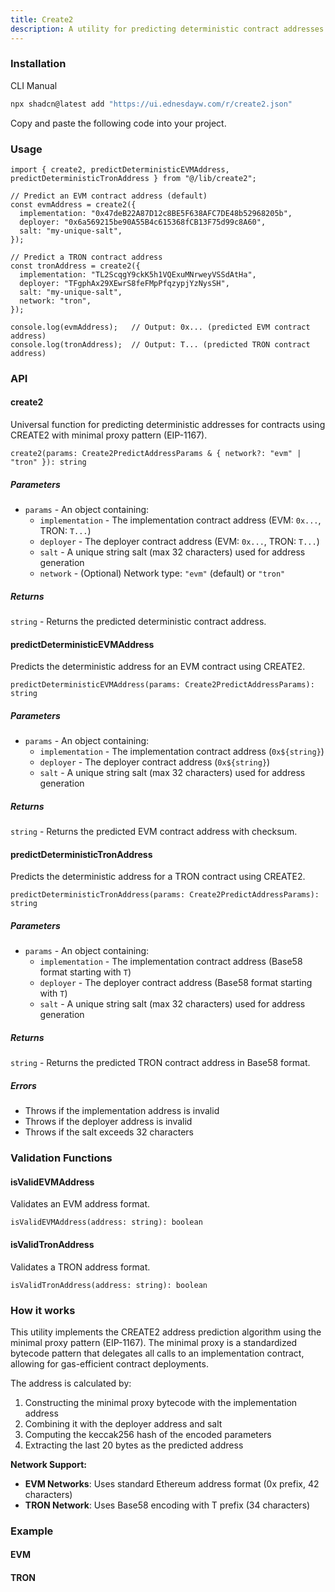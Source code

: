 ```yaml
---
title: Create2
description: A utility for predicting deterministic contract addresses using CREATE2 deployment.
---
```


### Installation
<Tabs defaultValue="cli">

<TabsList>
  <TabsTrigger value="cli">CLI</TabsTrigger>
  <TabsTrigger value="manual">Manual</TabsTrigger>
</TabsList>

<TabsContent value="cli">

```bash
npx shadcn@latest add "https://ui.ednesdayw.com/r/create2.json"
```

</TabsContent>

<TabsContent value="manual">

<Steps>

<Step>Copy and paste the following code into your project.</Step>

<ComponentSource name="create2" />

</Steps>

</TabsContent>

</Tabs>

### Usage

```tsx
import { create2, predictDeterministicEVMAddress, predictDeterministicTronAddress } from "@/lib/create2";

// Predict an EVM contract address (default)
const evmAddress = create2({
  implementation: "0x47deB22A87D12c8BE5F638AFC7DE48b52968205b",
  deployer: "0x6a569215be90A55B4c615368fCB13F75d99c8A60",
  salt: "my-unique-salt",
});

// Predict a TRON contract address
const tronAddress = create2({
  implementation: "TL2ScqgY9ckK5h1VQExuMNrweyVSSdAtHa",
  deployer: "TFgphAx29XEwrS8feFMpPfqzypjYzNysSH",
  salt: "my-unique-salt",
  network: "tron",
});

console.log(evmAddress);   // Output: 0x... (predicted EVM contract address)
console.log(tronAddress);  // Output: T... (predicted TRON contract address)
```

### API

#### create2

Universal function for predicting deterministic addresses for contracts using CREATE2 with minimal proxy pattern (EIP-1167).

```tsx
create2(params: Create2PredictAddressParams & { network?: "evm" | "tron" }): string
```

##### Parameters

- `params` - An object containing:
  - `implementation` - The implementation contract address (EVM: `0x...`, TRON: `T...`)
  - `deployer` - The deployer contract address (EVM: `0x...`, TRON: `T...`)
  - `salt` - A unique string salt (max 32 characters) used for address generation
  - `network` - (Optional) Network type: `"evm"` (default) or `"tron"`

##### Returns

`string` - Returns the predicted deterministic contract address.

#### predictDeterministicEVMAddress

Predicts the deterministic address for an EVM contract using CREATE2.

```tsx
predictDeterministicEVMAddress(params: Create2PredictAddressParams): string
```

##### Parameters

- `params` - An object containing:
  - `implementation` - The implementation contract address (`0x${string}`)
  - `deployer` - The deployer contract address (`0x${string}`)
  - `salt` - A unique string salt (max 32 characters) used for address generation

##### Returns

`string` - Returns the predicted EVM contract address with checksum.

#### predictDeterministicTronAddress

Predicts the deterministic address for a TRON contract using CREATE2.

```tsx
predictDeterministicTronAddress(params: Create2PredictAddressParams): string
```

##### Parameters

- `params` - An object containing:
  - `implementation` - The implementation contract address (Base58 format starting with `T`)
  - `deployer` - The deployer contract address (Base58 format starting with `T`)
  - `salt` - A unique string salt (max 32 characters) used for address generation

##### Returns

`string` - Returns the predicted TRON contract address in Base58 format.

##### Errors

- Throws if the implementation address is invalid
- Throws if the deployer address is invalid
- Throws if the salt exceeds 32 characters

### Validation Functions

#### isValidEVMAddress

Validates an EVM address format.

```tsx
isValidEVMAddress(address: string): boolean
```

#### isValidTronAddress

Validates a TRON address format.

```tsx
isValidTronAddress(address: string): boolean
```

### How it works

This utility implements the CREATE2 address prediction algorithm using the minimal proxy pattern (EIP-1167). The minimal proxy is a standardized bytecode pattern that delegates all calls to an implementation contract, allowing for gas-efficient contract deployments.

The address is calculated by:
1. Constructing the minimal proxy bytecode with the implementation address
2. Combining it with the deployer address and salt
3. Computing the keccak256 hash of the encoded parameters
4. Extracting the last 20 bytes as the predicted address

**Network Support:**
- **EVM Networks**: Uses standard Ethereum address format (0x prefix, 42 characters)
- **TRON Network**: Uses Base58 encoding with T prefix (34 characters)

### Example

#### EVM
<ComponentPreview name="evm-create2-demo" />

#### TRON
<ComponentPreview name="tron-create2-demo" />